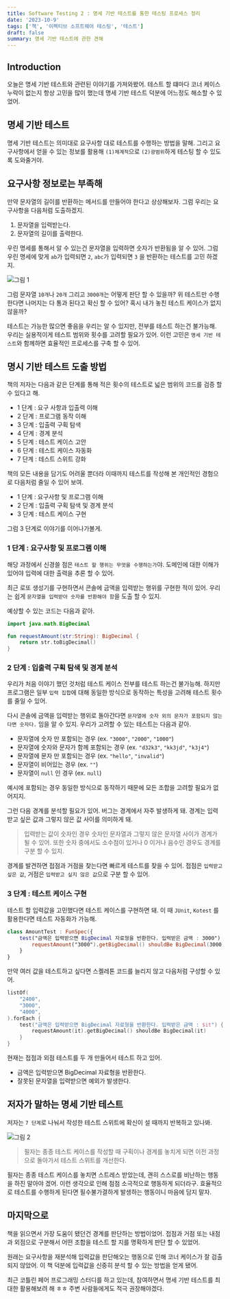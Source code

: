 ```yaml
---
title: Software Testing 2 : 명세 기반 테스트를 통한 테스팅 프로세스 정리
date: '2023-10-9'
tags: ['책', '이펙티브 소프트웨어 테스팅', '테스트']
draft: false
summary: 명세 기반 테스트에 관한 견해
---
```


## Introduction

오늘은 명세 기반 테스트와 관련된 이야기를 가져와봤어.
테스트 할 떄마다 코너 케이스 누락이 없는지 항상 고민을 많이 했는데 명세 기반 테스트 덕분에 어느정도 해소할 수 있었어.

<TOCInline toc={props.toc} exclude="Introduction" />

## 명세 기반 테스트

명세 기반 테스트는 의미대로 요구사항 대로 테스트를 수행하는 방법을 말해.
그리고 요구사항에서 얻을 수 있는 정보를 활용해 `(1)체계적`으로 `(2)광범위`하게 테스팅 할 수 있도록 도와줄거야.

## 요구사항 정보로는 부족해

만약 문자열의 길이를 반환하는 메서드를 만들어야 한다고 상상해보자.
그럼 우리는 요구사항을 다음처럼 도출하겠지.

1. 문자열을 입력받는다.
2. 문자열의 길이를 출력한다.

우린 명세를 통해서 알 수 있는건 문자열을 입력하면 숫자가 반환됨을 알 수 있어.
그럼 우린 명세에 맞게 `ab`가 입력되면 `2`, `abc`가 입력되면 `3` 을 반환하는 테스트를 고민 하겠지.

![그림 1](/static/images/effective-software-testing-2/1.png)

그럼 문자열 `10개`나 `20개` 그리고 `3000개`는 어떻게 판단 할 수 있을까?
위 테스트만 수행 한다면 나머지는 다 통과 된다고 확신 할 수 있어?
혹시 내가 놓친 테스트 케이스가 없지 않을까?

테스트는 가능한 많으면 좋음을 우리는 알 수 있지만, 전부를 테스트 하는건 불가능해.
우리는 실용적이게 테스트 범위와 횟수를 고려할 필요가 있어.
이런 고민은 `명세 기반 테스트`와 함께하면 효율적인 프로세스를 구축 할 수 있어.

## 명시 기반 테스트 도출 방법

책의 저자는 다음과 같은 단계를 통해 적은 횟수의 테스트로 넓은 범위의 코드를 검증 할 수 있다고 해.

- 1 단계 : 요구 사항과 입출력 이해
- 2 단계 : 프로그램 동작 이해
- 3 단계 : 입출력 구획 탐색
- 4 단계 : 경계 분석
- 5 단계 : 테스트 케이스 고안
- 6 단계 : 테스트 케이스 자동화
- 7 단계 : 테스트 스위트 강화

책의 모든 내용을 담기도 어려울 뿐더라 이때까지 테스트를 작성해 본 개인적인 경험으로 다음처럼 줄일 수 있어 보여.

- 1 단계 : 요구사항 및 프로그램 이해
- 2 단계 : 입출력 구획 탐색 및 경계 분석
- 3 단계 : 테스트 케이스 구현

그럼 3 단계로 이야기를 이어나가볼게.

### 1 단계 : 요구사항 및 프로그램 이해

해당 과정에서 신경쓸 점은 `테스트 할 행위는 무엇을 수행하는가`야.
도메인에 대한 이해가 있어야 입력에 대한 출력을 추론 할 수 있어.

최근 로또 생성기를 구현하면서 콘솔에 금액을 입력받는 행위를 구현한 적이 있어.
우리는 쉽게 `문자열을 입력받아 숫자를 반환해야 함`을 도출 할 수 있지.

예상할 수 있는 코드는 다음과 같아.

```kotlin
import java.math.BigDecimal

fun requestAmount(str:String): BigDecimal {
    return str.toBigDecimal()
}
```

### 2 단계 : 입출력 구획 탐색 및 경계 분석

우리가 처음 이야기 했던 것처럼 테스트 케이스 전부를 테스트 하는건 불가능해.
하지만 프로그램은 일부 `입력 집합`에 대해 동일한 방식으로 동작하는 특성을 고려해 테스트 횟수를 줄일 수 있어.

다시 콘솔에 금액을 입력받는 행위로 돌아간다면 `문자열에 숫자 외의 문자가 포함되지 않는다면 숫자다.` 임을 알 수 있지.
우리가 고려할 수 있는 테스트는 다음과 같아.

- 문자열에 숫자 만 포함되는 경우 (ex. `"3000"`, `"2000"`, `"1000"`)
- 문자열에 숫자와 문자가 함께 포함되는 경우 (ex. `"d32k3"`, `"kk3jd"`, `"k3j4"`)
- 문자열에 문자 만 포함되는 경우 (ex. `"hello"`, `"invalid"`)
- 문자열이 비어있는 경우 (ex. `""`)
- 문자열이 `null` 인 경우 (ex. `null`)

예시에 포함되는 경우 동일한 방식으로 동작하기 때문에 모든 조합을 고려할 필요가 없어지지.

그런 다음 경계를 분석할 필요가 있어. 버그는 경계에서 자주 발생하게 돼.
경계는 입력받고 싶은 값과 그렇지 않은 값 사이를 의미하게 돼.

> 입력받는 값이 숫자인 경우 숫자인 문자열과 그렇지 않은 문자열 사이가 경계가 될 수 있어.
> 또한 숫자 중에서도 소수점이 있거나 0 이거나 음수인 경우도 경계를 구분 할 수 있지.

경계를 발견하면 접점과 거점을 찾는다면 빠르게 테스트를 찾을 수 있어.
접점은 `입력받고 싶은 값`, 거점은 `입력받고 싶지 않은 값`으로 구분 할 수 있어.

### 3 단계 : 테스트 케이스 구현

테스트 할 입력값을 고민했다면 테스트 케이스를 구현하면 돼. 이 때 `JUnit`, `Kotest` 를 활용한다면 테스트 자동화가 가능해.

```kotlin
class AmountTest : FunSpec({
    test("금액은 입력받으면 BigDecimal 자료형을 반환한다. 입력받은 금액 : 3000") {
        requestAmount("3000").getBigDecimal() shouldBe BigDecimal(3000)
    }
}
```

만약 여러 값을 테스트하고 싶다면 스켈레톤 코드를 늘리지 않고 다음처럼 구성할 수 있어.

```kotlin
listOf(
    "2400",
    "3000",
    "4000",
).forEach {
    test("금액은 입력받으면 BigDecimal 자료형을 반환한다. 입력받은 금액 : $it") {
        requestAmount(it).getBigDecimal() shouldBe BigDecimal(it)
    }
}
```

현재는 접점과 외점 테스트를 두 개 만들어서 테스트 하고 있어.

- 금액은 입력받으면 BigDecimal 자료형을 반환한다.
- 잘못된 문자열을 입력받으면 예외가 발생한다.


## 저자가 말하는 명세 기반 테스트

저자는 `7 단계`로 나눠서 작성한 테스트 스위트에 확신이 설 때까지 반복하고 있나봐.

![그림 2](/static/images/effective-software-testing-2/2.png)

> 필자는 종종 테스트 케이스를 작성할 때 구획이나 경계를 놓치게 되면 이전 과정으로 돌아가서 테스트 스위트를 개선한다.

필자는 종종 테스트 케이스를 놓치면 스트레스 받았는데, 괜히 스스로를 비난하는 행동을 하진 말아야 겠어.
이런 생각으로 인해 점점 소극적으로 행동하게 되더라구.
효율적으로 테스트를 수행하게 된다면 필수불가결하게 발생하는 행동이니 마음에 담지 말자.

## 마지막으로

책을 읽으면서 가장 도움이 됐던건 경계를 판단하는 방법이었어.
접점과 거점 또는 내점과 외점으로 구분해서 어떤 조합을 테스트 할 지를 명확하게 판단 할 수 있었어.

원래는 요구사항을 재분석해 입력값을 판단해오는 행동으로 인해 코너 케이스가 잘 검출되지 않았어.
이 책 덕분에 입력값을 신중히 분석 할 수 있는 방법을 얻게 됐어.

최근 코틀린 페어 프로그래밍 스터디를 하고 있는데, 참여하면서 명세 기반 테스트를 최대한 활용해보려 해 ㅎㅎ
주변 사람들에게도 적극 권장해야겠다.
